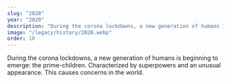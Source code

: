 ```yaml
---
slug: "2020"
year: "2020"
description: "During the corona lockdowns, a new generation of humans is beginning to emerge: the prime-children. Characterized by superpowers and an unusual appearance. This causes concerns in the world."
image: "/legacy/history/2020.webp"
order: 10
---
```


During the corona lockdowns, a new generation of humans is beginning to emerge: the prime-children. Characterized by superpowers and an unusual appearance. This causes concerns in the world.
